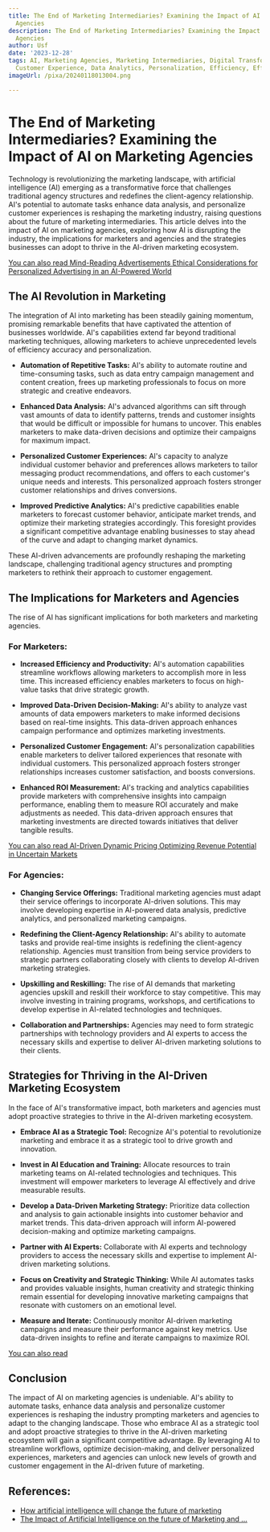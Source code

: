 ```yaml
---
title: The End of Marketing Intermediaries? Examining the Impact of AI on Marketing
  Agencies
description: The End of Marketing Intermediaries? Examining the Impact of AI on Marketing
  Agencies
author: Usf
date: '2023-12-28'
tags: AI, Marketing Agencies, Marketing Intermediaries, Digital Transformation, Automation,
  Customer Experience, Data Analytics, Personalization, Efficiency, Effectiveness
imageUrl: /pixa/20240118013004.png

---
```

#  The  End of  Marketing Intermediaries? Examining  the  Impact of AI on  Marketing Agencies

Technology is revolutionizing the marketing landscape, with artificial intelligence (AI) emerging  as a transformative force  that challenges traditional agency structures and redefines the client-agency relationship. AI's potential to  automate tasks enhance data analysis, and personalize customer experiences is reshaping the marketing  industry, raising questions about the future of marketing intermediaries. This article  delves into the impact of AI on marketing agencies, exploring  how AI is disrupting the industry, the implications for marketers and agencies and the strategies businesses can adopt to thrive in the AI-driven marketing ecosystem.


[You can also read  Mind-Reading Advertisements Ethical Considerations for Personalized Advertising in an AI-Powered World](Mind-Reading%20Advertisements%20Ethical%20Considerations%20for%20Personalized%20Advertising%20in%20an%20AI-Powered%20World)


## The AI Revolution  in Marketing

The integration of AI into  marketing has been steadily gaining momentum, promising remarkable benefits that have captivated  the attention of businesses worldwide. AI's capabilities extend far beyond traditional marketing techniques, allowing marketers  to achieve unprecedented levels of efficiency accuracy and  personalization.

* **Automation of Repetitive Tasks:** AI's ability to automate routine and time-consuming tasks, such as data entry campaign management and content creation, frees up marketing professionals to focus on more strategic and creative endeavors.

* **Enhanced Data Analysis:** AI's advanced  algorithms can sift through vast amounts of data to  identify patterns, trends  and customer  insights  that would be difficult or impossible for humans to uncover. This enables marketers to make  data-driven decisions and optimize their campaigns for maximum impact.

* **Personalized Customer Experiences:** AI's capacity to  analyze individual customer behavior and preferences allows marketers to tailor messaging  product recommendations, and offers to each customer's unique needs and interests. This personalized approach fosters stronger customer  relationships  and drives conversions.

* **Improved  Predictive Analytics:** AI's predictive capabilities enable marketers to forecast  customer behavior, anticipate market trends, and optimize their marketing strategies accordingly. This foresight provides  a significant competitive advantage enabling businesses to stay ahead of the curve and adapt to changing market dynamics.

These  AI-driven advancements are profoundly reshaping  the marketing landscape, challenging traditional agency structures and prompting marketers to rethink their approach  to customer engagement.


## The Implications for Marketers and Agencies

The rise of AI has significant implications for both marketers  and marketing agencies.

### For Marketers:

* **Increased Efficiency and Productivity:** AI's automation capabilities streamline workflows allowing marketers to accomplish more in less time.  This increased efficiency enables marketers to focus on high-value tasks that drive strategic growth.

* **Improved Data-Driven  Decision-Making:** AI's ability to analyze vast amounts of data empowers marketers to make informed decisions based on real-time insights. This data-driven approach enhances  campaign  performance and  optimizes marketing investments.

* **Personalized Customer Engagement:** AI's personalization capabilities enable marketers to deliver  tailored experiences that resonate with individual customers. This  personalized  approach fosters  stronger relationships increases customer satisfaction, and boosts conversions.

* **Enhanced ROI Measurement:** AI's tracking and  analytics capabilities provide marketers with comprehensive  insights into campaign performance, enabling them to measure ROI accurately and  make  adjustments as needed.  This data-driven approach ensures that marketing investments are directed towards initiatives that deliver tangible results.

[You can also read AI-Driven  Dynamic Pricing Optimizing Revenue Potential in Uncertain Markets](AI-Driven%20Dynamic%20Pricing%20Optimizing%20Revenue%20Potential%20in%20Uncertain%20Markets)


### For Agencies:

* **Changing Service Offerings:** Traditional marketing  agencies must adapt their service offerings to incorporate AI-driven solutions. This  may involve developing expertise in AI-powered data  analysis, predictive analytics, and personalized marketing campaigns.

* **Redefining the Client-Agency Relationship:** AI's ability to  automate tasks and provide real-time insights is redefining  the client-agency relationship. Agencies must transition  from being service providers to strategic partners collaborating closely with clients to develop AI-driven marketing strategies.

* **Upskilling and Reskilling:** The rise of AI demands that marketing agencies upskill and  reskill their workforce to stay competitive. This may involve investing in training programs, workshops, and certifications to develop expertise in  AI-related technologies and  techniques.

*  **Collaboration and Partnerships:**  Agencies may need to form strategic  partnerships with technology providers and AI experts to access the necessary skills and expertise to deliver AI-driven marketing solutions to their clients.


##  Strategies  for Thriving in the AI-Driven Marketing Ecosystem

In the face of AI's transformative impact, both marketers and agencies  must adopt proactive strategies to  thrive in the AI-driven marketing ecosystem.

* **Embrace AI as a  Strategic Tool:** Recognize AI's potential to revolutionize marketing and embrace it as a strategic tool to drive growth and innovation.

* **Invest in AI Education and Training:** Allocate resources to train marketing teams  on AI-related technologies and  techniques. This investment will empower marketers to leverage  AI effectively and drive measurable results.

* **Develop a Data-Driven Marketing Strategy:** Prioritize data collection and  analysis to gain actionable insights into customer behavior and  market trends. This data-driven  approach will inform AI-powered decision-making and optimize marketing campaigns.

*  **Partner  with AI Experts:** Collaborate with AI  experts and technology providers  to  access  the necessary  skills and expertise to implement AI-driven marketing solutions.

* **Focus on Creativity and Strategic Thinking:** While AI automates tasks and provides valuable insights, human creativity and strategic thinking remain essential for developing innovative  marketing campaigns that resonate  with customers on an emotional level.

* **Measure and Iterate:** Continuously monitor AI-driven marketing campaigns and measure their performance against key metrics. Use data-driven  insights to  refine and iterate campaigns  to maximize ROI.


[You can also read ]()


## Conclusion

The impact of AI  on marketing agencies is undeniable. AI's ability  to automate tasks, enhance data analysis and personalize customer experiences is  reshaping the industry prompting marketers and agencies to adapt to the changing landscape. Those who embrace AI as a strategic tool and adopt  proactive strategies to thrive in the AI-driven marketing ecosystem will  gain  a significant competitive advantage. By leveraging AI to streamline workflows, optimize decision-making, and deliver personalized experiences, marketers and agencies can unlock new levels of growth and  customer engagement  in the AI-driven future of marketing.

## References:
- [How artificial intelligence will change the future of marketing](https://link.springer.com/article/10.1007/s11747-019-00696-0)
- [The Impact of Artificial Intelligence on the future of Marketing and ...](https://www.linkedin.com/pulse/impact-artificial-intelligence-future-marketing-advertising)
